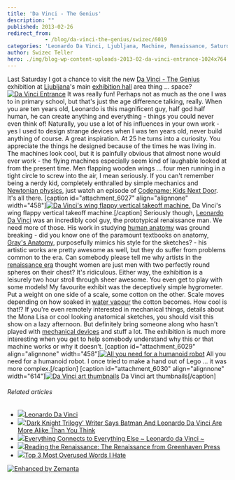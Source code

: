 ```yaml
---
title: 'Da Vinci - The Genius'
description: ""
published: 2013-02-26
redirect_from: 
            - /blog/da-vinci-the-genius/swizec/6019
categories: 'Leonardo Da Vinci, Ljubljana, Machine, Renaissance, Saturday, Travel + Events'
author: Swizec Teller
hero: ./img/blog-wp-content-uploads-2013-02-da-vinci-entrance-1024x764.jpg
---
```

Last Saturday I got a chance to visit the new [Da Vinci - The Genius](http://davinci.si) exhibition at [Ljubljana](<http://maps.google.com/maps?ll=46.0555555556,14.5083333333&spn=0.1,0.1&q=46.0555555556,14.5083333333 (Ljubljana)&t=h> "Ljubljana")'s main [exhibition hall](http://en.wikipedia.org/wiki/Convention_center "Convention center") area thing ... space? [![Da Vinci Entrance](./img/blog-wp-content-uploads-2013-02-da-vinci-entrance-1024x764.jpg "Da Vinci Entrance")](http://swizec.com/blog/wp-content/uploads/2013/02/da-vinci-entrance.jpg) It was really fun! Perhaps not as much as the one I was to in primary school, but that's just the age difference talking, really. When you are ten years old, Leonardo is this magnificent guy, half god half human, he can create anything and everything - things you could never even think of! Naturally, you use a lot of his influences in your own work - yes I used to design strange devices when I was ten years old, never build anything of course. A great inspiration. At 25 he turns into a curiosity. You appreciate the things he designed because of the times he was living in. The machines look cool, but it is painfully obvious that almost none would ever work - the flying machines especially seem kind of laughable looked at from the present time. Men flapping wooden wings ... four men running in a tight circle to screw into the air, I mean seriously. If you can't remember being a nerdy kid, completely enthralled by simple mechanics and [Newtonian physics](http://en.wikipedia.org/wiki/Classical_mechanics "Classical mechanics"), just watch an episode of [Codename: Kids Next Door](http://www.imdb.com/title/tt0312109/ "Codename: Kids Next Door"). It's all there. \[caption id="attachment_6027" align="alignnone" width="458"][![Da Vinci's wing flappy vertical takeoff machine.](./img/blog-wp-content-uploads-2013-02-da-vinci-vertical-takeoff-764x1024.jpg "Da Vinci's wing flappy vertical takeoff machine.")](http://swizec.com/blog/wp-content/uploads/2013/02/da-vinci-vertical-takeoff.jpg) Da Vinci's wing flappy vertical takeoff machine.\[/caption] Seriously though, [Leonardo Da Vinci](http://en.wikipedia.org/wiki/Leonardo_da_Vinci "Leonardo da Vinci") was an incredibly cool guy, the prototypical renaissance man. We need more of those. His work in studying [human anatomy](http://en.wikipedia.org/wiki/Human_anatomy "Human anatomy") was ground breaking - did you know one of the paramount textbooks on anatomy, [Gray's Anatomy](http://en.wikipedia.org/wiki/Gray%27s_anatomy), purposefully mimics his style for the sketches? - his artistic works are pretty awesome as well, but they do suffer from problems common to the era. Can somebody please tell me why artists in the [renaissance era](http://en.wikipedia.org/wiki/Renaissance "Renaissance") thought women are just men with two perfectly round spheres on their chest? It's ridiculous. Either way, the exhibition is a leisurely two hour stroll through sheer awesome. You even get to play with some models! My favourite exhibit was the deceptively simple hygrometer. Put a weight on one side of a scale, some cotton on the other. Scale moves depending on how soaked in [water vapour](http://en.wikipedia.org/wiki/Water_vapor "Water vapor") the cotton becomes. How cool is that!? If you're even remotely interested in mechanical things, details about the Mona Lisa or cool looking anatomical sketches, you should visit this show on a lazy afternoon. But definitely bring someone along who hasn't played with [mechanical devices](http://en.wikipedia.org/wiki/Machine "Machine") and stuff a lot. The exhibition is much more interesting when you get to help somebody understand why this or that machine works or why it doesn't. \[caption id="attachment_6029" align="alignnone" width="458"][![All you need for a humanoid robot](./img/blog-wp-content-uploads-2013-02-da-vinci-robot-764x1024.jpg "All you need for a humanoid robot")](http://swizec.com/blog/wp-content/uploads/2013/02/da-vinci-robot.jpg) All you need for a humanoid robot. I once tried to make a hand out of Lego ... it was more complex.\[/caption] \[caption id="attachment_6030" align="alignnone" width="614"][![Da Vinci art thumbnails](./img/blog-wp-content-uploads-2013-02-da-vinci-art-1024x764.jpg "Da Vinci art thumbnails")](http://swizec.com/blog/wp-content/uploads/2013/02/da-vinci-art.jpg) Da Vinci art thumbnails\[/caption]

###### Related articles

- [![](http://i.zemanta.com/143343807_80_80.jpg)](http://chasepage.net/2013/02/06/37/)[Leonardo Da Vinci](http://chasepage.net/2013/02/06/37/)
- [![](http://i.zemanta.com/136423848_80_80.jpg)](http://www.businessinsider.com/batman-and-leonardo-da-vinci-common-links-2013-1)['Dark Knight Trilogy' Writer Says Batman And Leonardo Da Vinci Are More Alike Than You Think](http://www.businessinsider.com/batman-and-leonardo-da-vinci-common-links-2013-1)
- [![](http://i.zemanta.com/135252313_80_80.jpg)](http://christcenteredteaching.wordpress.com/2012/12/31/everything-connects-to-everything-else-leonardo-da-vinci/)[Everything Connects to Everything Else ~ Leonardo da Vinci ~](http://christcenteredteaching.wordpress.com/2012/12/31/everything-connects-to-everything-else-leonardo-da-vinci/)
- [![](http://i.zemanta.com/147734613_80_80.jpg)](http://maphead.wordpress.com/2013/02/24/reading-the-renaissance-the-renaissance-from-greenhaven-press/)[Reading the Renaissance: The Renaissance from Greenhaven Press](http://maphead.wordpress.com/2013/02/24/reading-the-renaissance-the-renaissance-from-greenhaven-press/)
- [![](http://i.zemanta.com/147835963_80_80.jpg)](http://scottmdewey.wordpress.com/2013/02/25/overused-words/)[Top 3 Most Overused Words I Hate](http://scottmdewey.wordpress.com/2013/02/25/overused-words/)

[![Enhanced by Zemanta](http://img.zemanta.com/zemified_e.png?x-id=7643b8b1-54f5-403f-9b79-a6b617d96da0)](http://www.zemanta.com/?px "Enhanced by Zemanta")